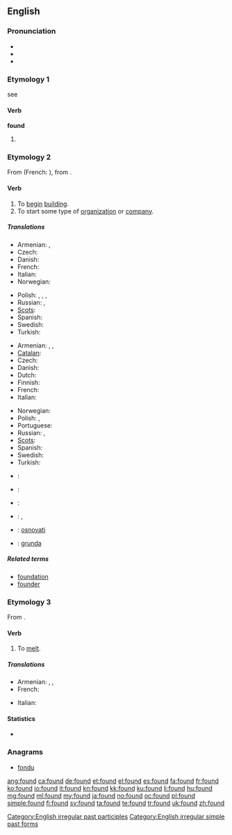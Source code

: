 ==English==

===Pronunciation===
* {{IPA|/ˈfɑʊnd/}}
* {{audio|en-us-found.ogg|Audio (US)}}
* {{rhymes|aʊnd}}

===Etymology 1===
see {{term|find|lang=en}}

====Verb====
'''found'''

# {{past of|[[find]]}}

===Etymology 2===
From {{etyl|xno}} {{term|founder|lang=xno}} (French: {{term|fonder|lang=fr}}), from {{etyl|la}} {{term|fundare|lang=la}}.

====Verb====
{{en-verb}}

# To [[begin]] [[building]].
# To start some type of [[organization]] or [[company]].

=====Translations=====
{{trans-top|to begin building}}
* Armenian: {{t|hy|հիմքը դնել|tr=himkʿë dnel}}, {{t|hy|հիմքը գցել|tr=himk’ë gc’el}}
* Czech: {{t+|cs|založit}}
* Danish: {{t|da|grundlægge}}
* French: {{t+|fr|fonder}}
* Italian: {{t|it|fondare}}
* Norwegian: {{t|no|grunnlegge}}
{{trans-mid}}
* Polish: {{t+|pl|budować}}, {{t+|pl|zbudować}}, {{t+|pl|tworzyć}}, {{t+|pl|stworzyć}}
* Russian: {{t+|ru|основывать|tr=osnóvyvat'}} {{impf}}, {{t+|ru|основать|tr=osnovát'}} {{pf.}}
* [[Scots]]: {{tø|sco|foond|xs=Scots}}
* Spanish: {{t-|es|fundar}}
* Swedish: {{t|sv|grundlägga}}
* Turkish: {{t|tr|temel atmak}}
{{trans-bottom}}

{{trans-top|to start organization}}
* Armenian: {{t|hy|հիմնադրել|tr=himnadrel}}, {{t-|hy|ստեղծել|tr=steġçel}}, {{t|hy|հիմնել|tr=himnel}}
* [[Catalan]]: {{t|ca|fundar}}
* Czech: {{t+|cs|založit}}
* Danish: {{t|da|grundlægge}}
* Dutch: {{t+|nl|stichten}}
* Finnish: {{t+|fi|perustaa}}
* French: {{t+|fr|fonder}}
* Italian: {{t|it|fondare}}
{{trans-mid}}
* Norwegian: {{t|no|grunnlegge}}
* Polish: {{t+|pl|założyć}}, {{t+|pl|zakładać}}
* Portuguese: {{t|pt|fundar}}
* Russian: {{t+|ru|основывать|tr=osnóvyvat'}} {{impf}}, {{t+|ru|основать|tr=osnovát'}} {{pf.}}
* [[Scots]]: {{tø|sco|foond|xs=Scots}}
* Spanish: {{t|es|fundar}}
* Swedish: {{t|sv|grunda}}
* Turkish: {{t+|tr|kurmak}}
{{trans-bottom}}

{{checktrans-top}}
* {{ttbc|eo}}: {{t+|eo|fondi|xs=Esperanto}}
* {{ttbc|et}}: {{t|et|asutama}}
{{trans-mid}}
* {{ttbc|pt}}: {{t+|pt|fundar}}
* {{ttbc|es}}: {{t-|es|fundar}}, {{t-|es|instaurar}}
* {{ttbc|sh}}: [[osnovati]]
* {{ttbc|sv}}: [[grunda]]
{{trans-bottom}}

=====Related terms=====
* [[foundation]]
* [[founder]]

===Etymology 3===
From {{etyl|frm}} {{term|fondre|lang=frm}}.

====Verb====
{{en-verb}}

# To [[melt]].

=====Translations=====
{{trans-top|to melt}}
* Armenian: {{t-|hy|ձուլել|tr=julel}}, {{t|hy|հալել|tr=halel}}, {{t-|hy|թափել|tr=t’ap’el}}
* French: {{t+|fr|fondre}}
{{trans-mid}}
* Italian: {{t|it|fondere}}
{{trans-bottom}}

====Statistics====
* {{rank|last|here|thought|139|found|people|still|just}}

===Anagrams===
* [[fondu#English|fondu]]

[[Category:English irregular past participles]]
[[Category:English irregular simple past forms]]

[[ang:found]]
[[ca:found]]
[[de:found]]
[[et:found]]
[[el:found]]
[[es:found]]
[[fa:found]]
[[fr:found]]
[[ko:found]]
[[io:found]]
[[it:found]]
[[kn:found]]
[[kk:found]]
[[ku:found]]
[[li:found]]
[[hu:found]]
[[mg:found]]
[[ml:found]]
[[my:found]]
[[ja:found]]
[[no:found]]
[[oc:found]]
[[pl:found]]
[[simple:found]]
[[fi:found]]
[[sv:found]]
[[ta:found]]
[[te:found]]
[[tr:found]]
[[uk:found]]
[[zh:found]]